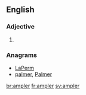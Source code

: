 ==English==

===Adjective===
{{head|en|adjective comparative form}}

# {{en-comparative of|ample}}

===Anagrams===
* [[LaPerm#English|LaPerm]]
* [[palmer#English|palmer]], [[Palmer#English|Palmer]]

[[br:ampler]]
[[fr:ampler]]
[[sv:ampler]]